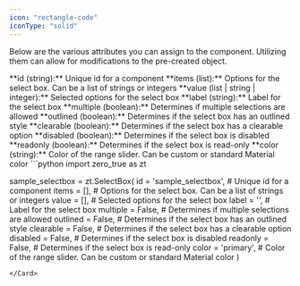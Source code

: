 ```yaml
---
icon: "rectangle-code"
iconType: "solid"
---
```


<Info>Below are the various attributes you can assign to the component. Utilizing them can allow for modifications to the pre-created object.</Info>

<ResponseField name="zero_true.SelectBox" type="Zero True Component">
  <Expandable title="properties">
   <AccordionGroup>
<Accordion title="id">
        **id (string):** Unique id for a component
</Accordion>
<Accordion title="items">
        **items (list):** Options for the select box. Can be a list of strings or integers
</Accordion>
<Accordion title="value">
        **value (list | string | integer):** Selected options for the select box
</Accordion>
<Accordion title="label">
        **label (string):** Label for the select box
</Accordion>
<Accordion title="multiple">
        **multiple (boolean):** Determines if multiple selections are allowed
</Accordion>
<Accordion title="outlined">
        **outlined (boolean):** Determines if the select box has an outlined style
</Accordion>
<Accordion title="clearable">
        **clearable (boolean):** Determines if the select box has a clearable option
</Accordion>
<Accordion title="disabled">
        **disabled (boolean):** Determines if the select box is disabled
</Accordion>
<Accordion title="readonly">
        **readonly (boolean):** Determines if the select box is read-only
</Accordion>
<Accordion title="color">
        **color (string):** Color of the range slider. Can be custom or standard Material color
</Accordion>

   </AccordionGroup>
  </Expandable>
</ResponseField>

<Card title="Example Usage" icon="code">
  ```python
import zero_true as zt

sample_selectbox = zt.SelectBox(
    id = 'sample_selectbox',  # Unique id for a component
    items = [],  # Options for the select box. Can be a list of strings or integers
    value = [],  # Selected options for the select box
    label = '',  # Label for the select box
    multiple = False,  # Determines if multiple selections are allowed
    outlined = False,  # Determines if the select box has an outlined style
    clearable = False,  # Determines if the select box has a clearable option
    disabled = False,  # Determines if the select box is disabled
    readonly = False,  # Determines if the select box is read-only
    color = 'primary',  # Color of the range slider. Can be custom or standard Material color
)

```
</Card>

